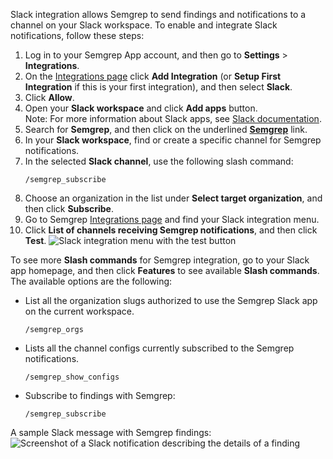 Slack integration allows Semgrep to send findings and notifications to a channel on your Slack workspace.
To enable and integrate Slack notifications, follow these steps:

1. Log in to your Semgrep App account, and then go to **Settings** > **Integrations**.
1. On the [Integrations page](https://semgrep.dev/orgs/-/settings/integrations) click **Add Integration** (or **Setup First Integration** if this is your first integration), and then select **Slack**.
1. Click **Allow**.
1. Open your **Slack workspace** and click **Add apps** button.<br />
    Note: For more information about Slack apps, see [Slack documentation](https://slack.com/help/articles/360001537467-Guide-to-apps-in-Slack).
1. Search for **Semgrep**, and then click on the underlined **<u>Semgrep</u>** link.
1. In your **Slack workspace**, find or create a specific channel for Semgrep notifications.
1. In the selected **Slack channel**, use the following slash command:
    ```
    /semgrep_subscribe
    ```
1. Choose an organization in the list under **Select target organization**, and then click **Subscribe**.
1. Go to Semgrep [Integrations page](https://semgrep.dev/orgs/-/settings/integrations) and find your Slack integration menu.
1. Click **List of channels receiving Semgrep notifications**, and then click **Test**.
    ![Slack integration menu with the **test** button](/img/integrate-slack-test.png)


To see more **Slash commands** for Semgrep integration, go to your Slack app homepage, and then click **Features** to see available **Slash commands**. The available options are the following:

* List all the organization slugs authorized to use the Semgrep Slack app on the current workspace.
    ```
    /semgrep_orgs
    ```

* Lists all the channel configs currently subscribed to the Semgrep notifications.
    ```
    /semgrep_show_configs
    ```

* Subscribe to findings with Semgrep:
    ```
    /semgrep_subscribe
    ```

A sample Slack message with Semgrep findings:
![Screenshot of a Slack notification describing the details of a finding](/img/slack-notification.png)
<br />

<!-- This module is imported in integrations.md and notifications.md.  -->